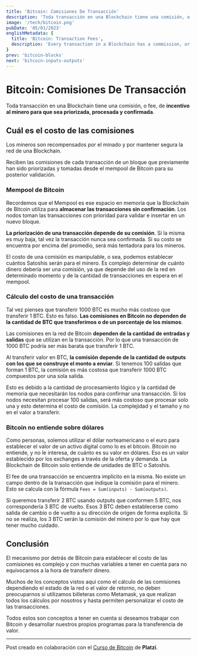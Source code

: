 ```yaml
---
title: 'Bitcoin: Comisiones De Transacción'
description: 'Toda transacción en una Blockchain tiene una comisión, o fee, de incentivo al minero para que sea priorizada, procesada y confirmada.'
image: '/tech/bitcoin.png'
pubDate: '05/01/2023'
englishMetadata: {
  title: 'Bitcoin: Transaction Fees',
  description: 'Every transaction in a Blockchain has a commission, or fee, to encourage the miner to prioritize, process and confirm it.'
}
prev: 'bitcoin-blocks'
next: 'bitcoin-inputs-outputs'
---
```


# Bitcoin: Comisiones De Transacción

Toda transacción en una Blockchain tiene una comisión, o fee, de **incentivo al minero para que sea priorizada, procesada y confirmada**.

## Cuál es el costo de las comisiones

Los mineros son recompensados por el minado y por mantener segura la red de una Blockchain.

Reciben las comisiones de cada transacción de un bloque que previamente han sido priorizadas y tomadas desde el mempool de Bitcoin para su posterior validación.

### Mempool de Bitcoin

Recordemos que el Mempool es ese espacio en memoria que la Blockchain de Bitcoin utiliza para **almacenar las transacciones sin confirmación**. Los nodos toman las transacciones con prioridad para validar e insertar en un nuevo bloque.

**La priorización de una transacción depende de su comisión**. Si la misma es muy baja, tal vez la transacción nunca sea confirmada. Si su costo se encuentra por encima del promedio, será más tentadora para los mineros.

El costo de una comisión es manipulable, o sea, podemos establecer cuántos Satoshis serán para el minero. Es complejo determinar de cuánto dinero debería ser una comisión, ya que depende del uso de la red en determinado momento y de la cantidad de transacciones en espera en el mempool.

### Cálculo del costo de una transacción

Tal vez pienses que transferir 1000 BTC es mucho más costoso que transferir 1 BTC. Esto es falso. **Las comisiones en Bitcoin no dependen de la cantidad de BTC que transferimos o de un porcentaje de los mismos**.

Las comisiones en la red de Bitcoin **dependen de la cantidad de entradas y salidas** que se utilizan en la transacción. Por lo que una transacción de 1000 BTC podría ser más barata que transferir 1 BTC.

Al transferir valor en BTC, **la comisión depende de la cantidad de outputs con los que se construye el monto a enviar**. Si tenemos 100 salidas que forman 1 BTC, la comisión es más costosa que transferir 1000 BTC compuestos por una sola salida.

Esto es debido a la cantidad de procesamiento lógico y la cantidad de memoria que necesitarán los nodos para confirmar una transacción. Si los nodos necesitan procesar 100 salidas, será más costoso que procesar solo una y esto determina el costo de comisión. La complejidad y el tamaño y no en el valor a transferir.

### Bitcoin no entiende sobre dólares

Como personas, solemos utilizar el dólar norteamericano o el euro para establecer el valor de un activo digital como lo es el bitcoin. Bitcoin no entiende, y no le interesa, de cuánto es su valor en dólares. Eso es un valor establecido por los exchanges a través de la oferta y demanda. La Blockchain de Bitcoin solo entiende de unidades de BTC o Satoshis.

El fee de una transacción se encuentra implícito en la misma. No existe un campo dentro de la transacción que indique la comisión para el minero. Esto se calcula con la fórmula `Fees = Sum(inputs) - Sum(outputs)`.

Si queremos transferir 2 BTC usando outputs que conformen 5 BTC, nos correspondería 3 BTC de vuelto. Esos 3 BTC deben establecerse como salida de cambio o de vuelto a su dirección de origen de forma explícita. Si no se realiza, los 3 BTC serán la comisión del minero por lo que hay que tener mucho cuidado.

## Conclusión

El mecanismo por detrás de Bitcoin para establecer el costo de las comisiones es complejo y con muchas variables a tener en cuenta para no equivocarnos a la hora de transferir dinero.

Muchos de los conceptos vistos aquí como el cálculo de las comisiones dependiendo el estado de la red o el valor de retorno, no deben preocuparnos si utilizamos billeteras como Metamask, ya que realizan todos los cálculos por nosotros y hasta permiten personalizar el costo de las transacciones.

Todos estos son conceptos a tener en cuenta si deseamos trabajar con Bitcoin y desarrollar nuestros propios programas para la transferencia de valor.

---
Post creado en colaboración con el [Curso de Bitcoin](https://external.ink?to=https://platzi.com/cursos/bitcoin-developers/) de **Platzi**.
